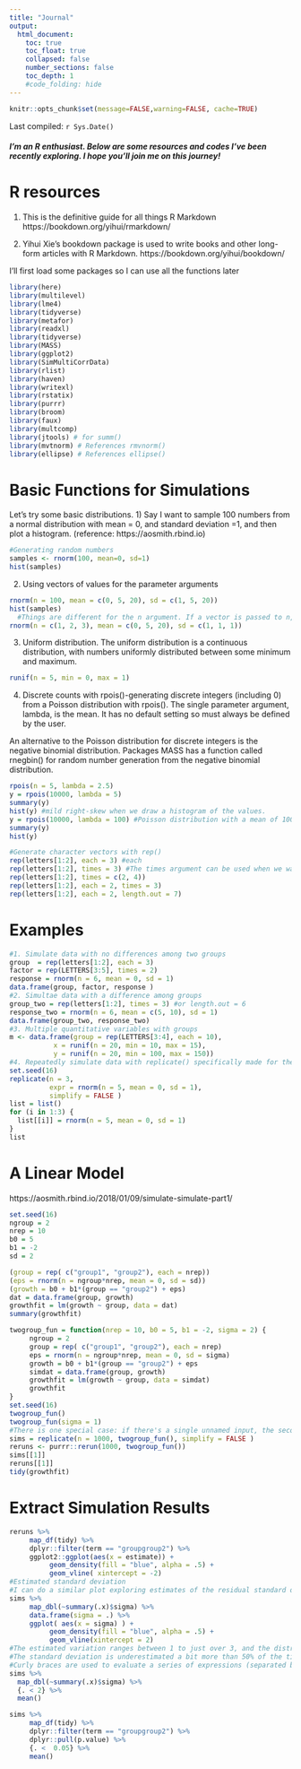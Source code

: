 ```yaml
---
title: "Journal"
output:
  html_document:
    toc: true
    toc_float: true
    collapsed: false
    number_sections: false
    toc_depth: 1
    #code_folding: hide
---
```


```r
knitr::opts_chunk$set(message=FALSE,warning=FALSE, cache=TRUE)
```
Last compiled: `r Sys.Date()`

##### I'm an R enthusiast. Below are some resources and codes I've been recently exploring. I hope you'll join me on this journey!

# R resources
1. This is the definitive guide for all things R Markdown 
https://bookdown.org/yihui/rmarkdown/

2. Yihui Xie's bookdown package is used to write books and other long-form articles with R Markdown.
https://bookdown.org/yihui/bookdown/

I'll first load some packages so I can use all the functions later
```r
library(here)
library(multilevel)
library(lme4)
library(tidyverse)
library(metafor)
library(readxl)
library(tidyverse)
library(MASS)
library(ggplot2)
library(SimMultiCorrData)
library(rlist)
library(haven)
library(writexl)
library(rstatix)
library(purrr) 
library(broom) 
library(faux)
library(multcomp)
library(jtools) # for summ()
library(mvtnorm) # References rmvnorm()
library(ellipse) # References ellipse()
```

# Basic Functions for Simulations 

Let's try some basic distributions.
1) Say I want to sample 100 numbers from a normal distribution with mean = 0, and standard deviation =1, and then plot a histogram.
(reference: https://aosmith.rbind.io)
```r
#Generating random numbers
samples <- rnorm(100, mean=0, sd=1)
hist(samples)
```

2) Using vectors of values for the parameter arguments
```r
rnorm(n = 100, mean = c(0, 5, 20), sd = c(1, 5, 20))
hist(samples)
  #Things are different for the n argument. If a vector is passed to n, the length of that vector is taken to be the number required (see Arguments section of documentation for details). Here’s an example. Since the vector for n is length 3, we only get 3 values.This has caught me before, as I would expect this code to give me different numbers per group instead of ignoring the information in the vector.
rnorm(n = c(1, 2, 3), mean = c(0, 5, 20), sd = c(1, 1, 1))
```

3) Uniform distribution. The uniform distribution is a continuous distribution, with numbers uniformly distributed between some minimum and maximum.
```r
runif(n = 5, min = 0, max = 1)
```
4) Discrete counts with rpois()-generating discrete integers (including 0) from a Poisson distribution with rpois().
The single parameter argument, lambda, is the mean. It has no default setting so must always be defined by the user.

An alternative to the Poisson distribution for discrete integers is the negative binomial distribution. Packages MASS has a function called rnegbin() for random number generation from the negative binomial distribution.
```r
rpois(n = 5, lambda = 2.5)
y = rpois(10000, lambda = 5)
summary(y)
hist(y) #mild right-skew when we draw a histogram of the values.
y = rpois(10000, lambda = 100) #Poisson distribution with a mean of 100. The range of values is pretty narrow; there are no values even remotely close to 0, and distribution is now pretty symmetric.
summary(y)
hist(y) 

#Generate character vectors with rep()
rep(letters[1:2], each = 3) #each 
rep(letters[1:2], times = 3) #The times argument can be used when we want to repeat the whole vector rather than repeating it element-wise.
rep(letters[1:2], times = c(2, 4))
rep(letters[1:2], each = 2, times = 3)
rep(letters[1:2], each = 2, length.out = 7)
```

# Examples
```r
#1. Simulate data with no differences among two groups
group  = rep(letters[1:2], each = 3)
factor = rep(LETTERS[3:5], times = 2)
response = rnorm(n = 6, mean = 0, sd = 1) 
data.frame(group, factor, response )
#2. Simultae data with a difference among groups
group_two = rep(letters[1:2], times = 3) #or length.out = 6
response_two = rnorm(n = 6, mean = c(5, 10), sd = 1)
data.frame(group_two, response_two)
#3. Multiple quantitative variables with groups
m <- data.frame(group = rep(LETTERS[3:4], each = 10), 
           x = runif(n = 20, min = 10, max = 15),
           y = runif(n = 20, min = 100, max = 150))
#4. Repeatedly simulate data with replicate() specifically made for the repeated evaluation of an expression (which will usually involve random number generation).
set.seed(16) 
replicate(n = 3, 
          expr = rnorm(n = 5, mean = 0, sd = 1), 
          simplify = FALSE )
list = list()
for (i in 1:3) {
  list[[i]] = rnorm(n = 5, mean = 0, sd = 1)
}
list
```

# A Linear Model 
https://aosmith.rbind.io/2018/01/09/simulate-simulate-part1/
```r
set.seed(16)
ngroup = 2
nrep = 10
b0 = 5
b1 = -2
sd = 2

(group = rep( c("group1", "group2"), each = nrep))
(eps = rnorm(n = ngroup*nrep, mean = 0, sd = sd)) 
(growth = b0 + b1*(group == "group2") + eps)
dat = data.frame(group, growth)
growthfit = lm(growth ~ group, data = dat)
summary(growthfit)

twogroup_fun = function(nrep = 10, b0 = 5, b1 = -2, sigma = 2) {
     ngroup = 2
     group = rep( c("group1", "group2"), each = nrep)
     eps = rnorm(n = ngroup*nrep, mean = 0, sd = sigma)
     growth = b0 + b1*(group == "group2") + eps
     simdat = data.frame(group, growth)
     growthfit = lm(growth ~ group, data = simdat)
     growthfit
}
set.seed(16)
twogroup_fun()
twogroup_fun(sigma = 1)
#There is one special case: if there's a single unnamed input, the second level list will be dropped. In this case, rerun(n, x) behaves like replicate(n, x, simplify = FALSE).
sims = replicate(n = 1000, twogroup_fun(), simplify = FALSE )
reruns <- purrr::rerun(1000, twogroup_fun()) 
sims[[1]]
reruns[[1]]
tidy(growthfit)
```

# Extract Simulation Results
```r
reruns %>%
     map_df(tidy) %>% 
     dplyr::filter(term == "groupgroup2") %>%
     ggplot2::ggplot(aes(x = estimate)) +
          geom_density(fill = "blue", alpha = .5) +
          geom_vline( xintercept = -2)
#Estimated standard deviation
#I can do a similar plot exploring estimates of the residual standard deviation. In this case I extract sigma from the model object and put it in a data.frame to plot the distribution with a density plot.
sims %>%
     map_dbl(~summary(.x)$sigma) %>%
     data.frame(sigma = .) %>%
     ggplot( aes(x = sigma) ) +
          geom_density(fill = "blue", alpha = .5) +
          geom_vline(xintercept = 2)
#The estimated variation ranges between 1 to just over 3, and the distribution is roughly centered on the true value of 2. Like with the coefficient above, the model performs pretty well on average but any single model can have a biased estimate of the standard deviation.
#The standard deviation is underestimated a bit more than 50% of the time. This is not uncommon.
#Curly braces are used to evaluate a series of expressions (separated by new lines or semicolons) and return only the last expression: f <- function() {x <- 1; y <- 2; x + y}
sims %>%
  map_dbl(~summary(.x)$sigma) %>%
  {. < 2} %>%
  mean()

sims %>%
     map_df(tidy) %>%
     dplyr::filter(term == "groupgroup2") %>%
     dplyr::pull(p.value) %>%
     {. <  0.05} %>%
     mean()
```

